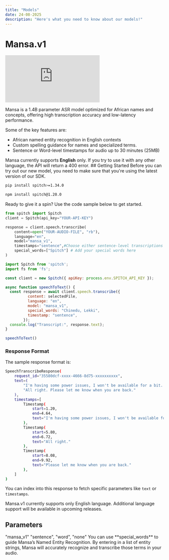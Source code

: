 ```yaml
---
title: "Models"
date: 24-08-2025
description: "Here's what you need to know about our models!"
---
```


# Mansa.v1

<iframe
  className="w-full aspect-video rounded-xl"
  src="https://www.youtube.com/embed/60bLMHQQ05g?si=ni1_C63Dew_b_rgF"
  title="Mansa V1 Integration Guide"
  frameBorder="0"
  allow="accelerometer; autoplay; clipboard-write; encrypted-media; gyroscope; picture-in-picture"
  allowFullScreen
></iframe>

Mansa is a 1.4B parameter ASR model optimized for African names and concepts, offering high transcription accuracy and low-latency performance.

Some of the key features are:

- African named entity recognition in English contexts
- Custom spelling guidance for names and specialized terms.
- Sentence or Word-level timestamps for audio up to 30 minutes (25MB)

<Warning>
Mansa currently supports <b>English</b> only. If you try to use it with any other language, the API will return a 400 error.
</Warning>
## Getting Started 
<Info>
  Before you can try out our new model, you need to make sure that you're using the latest version of our SDK.

  <CodeGroup>

  ```bash Python SDK
  pip install spitch>=1.34.0
  ```

  
  ```bash Node SDK
  npm install spitch@1.20.0
  ```

  </CodeGroup>
</Info>


Ready to give it a spin? Use the code sample below to get started.

<CodeGroup dropdown>

```python Python
from spitch import Spitch
client = Spitch(api_key="YOUR-API-KEY")

response = client.speech.transcribe(
    content=open("YOUR-AUDIO-FILE", "rb"), 
    language="en", 
    model="mansa_v1",
	timestamps="sentence",#Choose either sentence-level transcriptions or word-level transcriptions
	special_words=["Spitch"] # Add your special words here
)
```

```javascript JavaScript
import Spitch from 'spitch';
import fs from 'fs';

const client = new Spitch({ apiKey: process.env.SPITCH_API_KEY });

async function speechToText() {
  const response = await client.speech.transcribe({
          content: selectedFile,
          language: "en",
          model: "mansa_v1",
          special_words: "Chinedu, Lekki",
          timestamp: "sentence",
        });
  console.log("Transcript:", response.text);
}

speechToText()
```
</CodeGroup>

### Response Format
The sample response format is:
```bash
SpeechTranscribeResponse(
    request_id="35580dcf-xxxx-4666-8d75-xxxxxxxxxx",
    text=(
        "I'm having some power issues, I won't be available for a bit. "
        "All right. Please let me know when you are back."
    ),
    timestamps=[
        Timestamp(
            start=1.20,
            end=4.64,
            text="I'm having some power issues, I won't be available for a bit."
        ),
        Timestamp(
            start=5.80,
            end=6.72,
            text="All right."
        ),
        Timestamp(
            start=8.08,
            end=9.92,
            text="Please let me know when you are back."
        ),
    ]
)
```
You can index into this response to fetch specific parameters like ```text``` or ```timestamps```.



<Note>
  Mansa.v1 currently supports only English language. Additional language support will be available in upcoming releases.
</Note>

## Parameters
<ParamField path="model" body="mansa_v1" type="string" placeholder="mansa_v1">
  "mansa_v1"
</ParamField>

<ParamField path="timestamp" type="string">
  "sentence", "word", "none"
</ParamField>

<ParamField path="special_words" type="comma separated list">
  You can use **special_words** to guide Mansa’s Named Entity Recognition. By entering in a list of entity strings, Mansa will accurately recognize and transcribe those terms in your audio.
</ParamField>




